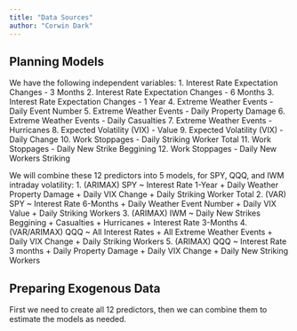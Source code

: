 ```yaml
---
title: "Data Sources"
author: "Corwin Dark"
---
```



<h2> Planning Models </h2>

We have the following independent variables:
1. Interest Rate Expectation Changes - 3 Months 
2. Interest Rate Expectation Changes - 6 Months 
3. Interest Rate Expectation Changes - 1 Year
4. Extreme Weather Events - Daily Event Number
5. Extreme Weather Events - Daily Property Damage
6. Extreme Weather Events - Daily Casualties
7. Extreme Weather Events - Hurricanes
8. Expected Volatility (VIX) - Value
9. Expected Volatility (VIX) - Daily Change
10. Work Stoppages - Daily Striking Worker Total
11. Work Stoppages - Daily New Strike Beggining
12. Work Stoppages - Daily New Workers Striking

We will combine these 12 predictors into 5 models, for SPY, QQQ, and IWM intraday volatility:
1. (ARIMAX) SPY ~ Interest Rate 1-Year + Daily Weather Property Damage + Daily VIX Change + Daily Striking Worker Total
2. (VAR) SPY ~ Interest Rate 6-Months + Daily Weather Event Number + Daily VIX Value + Daily Striking Workers 
3. (ARIMAX) IWM ~ Daily New Strikes Beggining + Casualties + Hurricanes + Interest Rate 3-Months
4. (VAR/ARIMAX) QQQ ~ All Interest Rates + All Extreme Weather Events + Daily VIX Change + Daily Striking Workers
5. (ARIMAX) QQQ ~ Interest Rate 3 months + Daily Property Damage + Daily VIX Change + Daily New Striking Workers



<h2> Preparing Exogenous Data </h2>

First we need to create all 12 predictors, then we can combine them to estimate the models as needed.